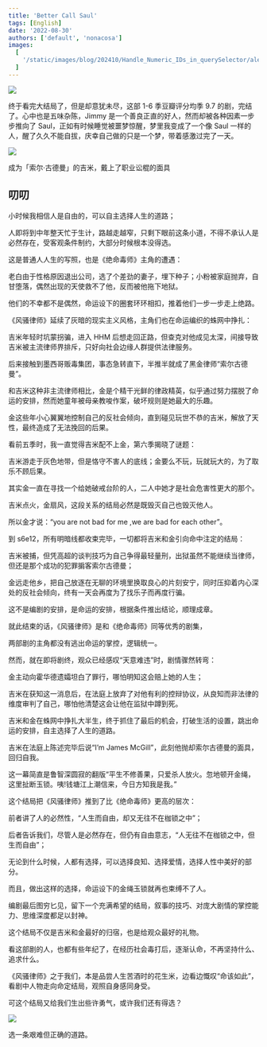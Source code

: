 ```yaml
---
title: 'Better Call Saul'
tags: [English]
date: '2022-08-30'
authors: ['default', 'nonacosa']
images:
  [
    '/static/images/blog/202410/Handle_Numeric_IDs_in_querySelector/alex-moliski-cYM8Y3etmg-unsplash.webp',
  ]
---
```


![](media/s3.us-west-2.amazonaws.com_7de558e0-4a6a-4896-a831-9969a6b0d346.png)

终于看完大结局了，但是却意犹未尽，这部 1-6 季豆瓣评分均季 9.7 的剧，完结了。心中也是五味杂陈，Jimmy 是一个善良正直的好人，然而却被各种因素一步步推向了 Saul，正如有时候睡觉被噩梦惊醒，梦里我变成了一个像 Saul 一样的人，醒了久久不能自拔，庆幸自己做的只是一个梦，带着感激过完了一天。

![](media/s3.us-west-2.amazonaws.com_eaeedec9-7510-4007-a474-06fe47487965.png)

成为「索尔·古德曼」的吉米，戴上了职业讼棍的面具

## 叨叨

小时候我相信人是自由的，可以自主选择人生的道路；

人即将到中年整天忙于生计，路越走越窄，只剩下眼前这条小道，不得不承认人是必然存在，受客观条件制约，大部分时候根本没得选。

这是普通人人生的写照，也是《绝命毒师》主角的遭遇：

老白由于性格原因退出公司，选了个差劲的妻子，埋下种子；小粉被家庭抛弃，自甘堕落，偶然出现的天使救不了他，反而被他拖下地狱。

他们的不幸都不是偶然，命运设下的圈套环环相扣，推着他们一步一步走上绝路。

《风骚律师》延续了灰暗的现实主义风格，主角们也在命运编织的蛛网中挣扎：

吉米年轻时坑蒙拐骗，进入 HHM 后想走回正路，但查克对他成见太深，间接导致吉米被主流律师界排斥，只好向社会边缘人群提供法律服务。

后来接触到墨西哥贩毒集团，事态急转直下，半推半就成了黑金律师“索尔古德曼”。

和吉米这种非主流律师相比，金是个精干光鲜的律政精英，似乎通过努力摆脱了命运的安排，然而她童年被母亲教唆作案，破坏规则是她最大的乐趣。

金这些年小心翼翼地控制自己的反社会倾向，直到碰见玩世不恭的吉米，解放了天性，最终造成了无法挽回的后果。

看前五季时，我一直觉得吉米配不上金，第六季揭晓了谜题：

吉米游走于灰色地带，但是恪守不害人的底线；金要么不玩，玩就玩大的，为了取乐不顾后果。

其实金一直在寻找一个给她破戒台阶的人，二人中她才是社会危害性更大的那个。

吉米点火，金扇风，这段关系的结局必然是既毁灭自己也毁灭他人。

所以金才说：“you are not bad for me ,we are bad for each other”。

到 s6e12，所有明暗线都收束完毕，一切都将吉米和金引向命中注定的结局：

吉米被捕，但凭高超的谈判技巧为自己争得最轻量刑，出狱虽然不能继续当律师，但还是那个成功的犯罪掮客索尔古德曼；

金远走他乡，把自己放逐在无聊的环境里换取良心的片刻安宁，同时压抑着内心深处的反社会倾向，终有一天会再度为了找乐子而再度行骗。

这不是编剧的安排，是命运的安排，根据条件推出结论，顺理成章。

就此结束的话，《风骚律师》是和《绝命毒师》同等优秀的剧集，

两部剧的主角都没有逃出命运的掌控，逻辑统一。

然而，就在即将剧终，观众已经感叹“天意难违”时，剧情骤然转弯：

金主动向霍华德遗孀坦白了罪行，哪怕明知这会赔上她的人生；

吉米在获知这一消息后，在法庭上放弃了对他有利的控辩协议，从良知而非法律的维度审判了自己，哪怕他清楚这会让他在监狱中蹲到死。

吉米和金在蛛网中挣扎大半生，终于抓住了最后的机会，打破生活的设置，跳出命运的安排，自主选择了人生的道路。

吉米在法庭上陈述完毕后说“I’m James McGill”，此刻他抛却索尔古德曼的面具，回归自我。

这一幕简直是鲁智深圆寂的翻版“平生不修善果，只爱杀人放火。忽地顿开金绳，这里扯断玉锁。咦!钱塘江上潮信来，今日方知我是我。”

这个结局把《风骚律师》推到了比《绝命毒师》更高的层次：

前者讲了人的必然性，“人生而自由，却又无往不在枷锁之中”；

后者告诉我们，尽管人是必然存在，但仍有自由意志，“人无往不在枷锁之中，但生而自由”；

无论到什么时候，人都有选择，可以选择良知、选择爱情，选择人性中美好的部分。

而且，做出这样的选择，命运设下的金绳玉锁就再也束缚不了人。

编剧最后图穷匕见，留下一个充满希望的结局，叙事的技巧、对庞大剧情的掌控能力、思维深度都足以封神。

这个结局不仅是吉米和金最好的归宿，也是给观众最好的礼物。

看这部剧的人，也都有些年纪了，在经历社会毒打后，逐渐认命，不再坚持什么、追求什么。

《风骚律师》之于我们，本是品尝人生苦酒时的花生米，边看边慨叹“命该如此”，看剧中人物走向命定结局，观照自身感同身受。

可这个结局又给我们生出些许勇气，或许我们还有得选？

![](media/img1.doubanio.com_p8045517.jpg)

选一条艰难但正确的道路。
